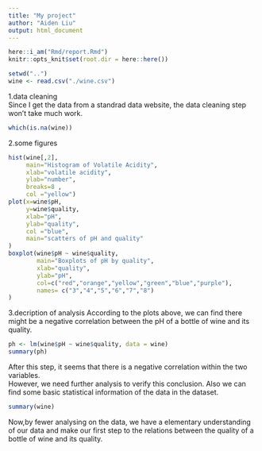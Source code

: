 ```yaml
---
title: "My project"
author: "Aiden Liu"
output: html_document
---
```


```r
here::i_am("Rmd/report.Rmd")
knitr::opts_knit$set(root.dir = here::here())
```


```r
setwd("..")
wine <- read.csv("./wine.csv")

```
1.data cleaning  
Since I get the data from a standrad data website, the data cleaning step won't take much work.
```r
which(is.na(wine))

```

2.some figures
```r
hist(wine[,2],
     main="Histogram of Volatile Acidity",
     xlab="volatile acidity",
     ylab="number",
     breaks=8 ,
     col ="yellow")
plot(x=wine$pH,
     y=wine$quality,
     xlab="pH",
     ylab="quality",
     col ="blue",
     main="scatters of pH and quality"
)
boxplot(wine$pH ~ wine$quality,
        main="Boxplots of pH by quality",
        xlab="quality",
        ylab="pH",
        col=c("red","orange","yellow","green","blue","purple"),
        names= c("3","4","5","6","7","8")
)
```
3.decription of analysis
According to the plots above, we can find there might be a negative correlation between the pH of a bottle of wine and its quality.

```r

ph <- lm(wine$pH ~ wine$quality, data = wine)
summary(ph)
```
After this step, it seems that there is a negative correlation within the two variables.  
However, we need further analysis to verify this conclusion.
Also we can find some basic statistical information of the data in the dataset.
```r
summary(wine)
```
Now,by fewer analysing on the data, we have a elementary understanding of our data and make our first step to the relations between the quality of a bottle of wine and its quality. 